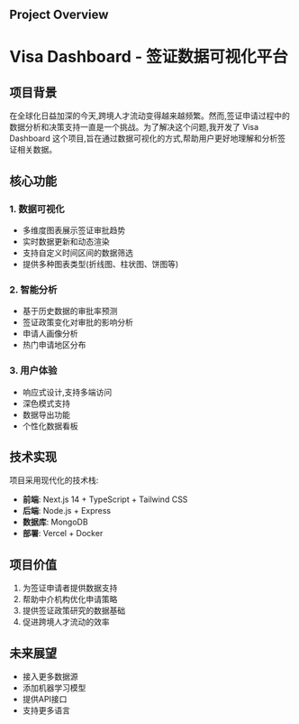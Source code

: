 ## Project Overview

# Visa Dashboard - 签证数据可视化平台

## 项目背景

在全球化日益加深的今天,跨境人才流动变得越来越频繁。然而,签证申请过程中的数据分析和决策支持一直是一个挑战。为了解决这个问题,我开发了 Visa Dashboard 这个项目,旨在通过数据可视化的方式,帮助用户更好地理解和分析签证相关数据。

## 核心功能

### 1. 数据可视化

- 多维度图表展示签证审批趋势
- 实时数据更新和动态渲染
- 支持自定义时间区间的数据筛选
- 提供多种图表类型(折线图、柱状图、饼图等)

### 2. 智能分析

- 基于历史数据的审批率预测
- 签证政策变化对审批的影响分析
- 申请人画像分析
- 热门申请地区分布

### 3. 用户体验

- 响应式设计,支持多端访问
- 深色模式支持
- 数据导出功能
- 个性化数据看板

## 技术实现

项目采用现代化的技术栈:

- **前端**: Next.js 14 + TypeScript + Tailwind CSS
- **后端**: Node.js + Express
- **数据库**: MongoDB
- **部署**: Vercel + Docker

## 项目价值

1. 为签证申请者提供数据支持
2. 帮助中介机构优化申请策略
3. 提供签证政策研究的数据基础
4. 促进跨境人才流动的效率

## 未来展望

- 接入更多数据源
- 添加机器学习模型
- 提供API接口
- 支持更多语言
